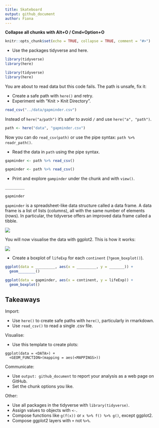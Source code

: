 ```yaml
---
title: Skateboard
output: github_document
author: Fiona
---
```


**Collapse all chunks with Alt+O / Cmd+Option+O**



```r
knitr::opts_chunk$set(echo = TRUE, collapse = TRUE, comment = "#>")
```



* Use the packages tidyverse and here.

```r
library(tidyverse)
library(here)
```

```r
library(tidyverse)
library(here)
```

You are about to read data but this code fails. The path is unsafe,  fix it:

* Create a safe path with `here()` and retry.
* Experiment with "Knit > Knit Directory".

```r
read_csv("../data/gapminder.csv")
```



Instead of `here("a/path")` it's safer to avoid `/` and use `here("a", "path")`.

```r
path <- here("data", "gapminder.csv")
```



Now you can do `read_csv(path)` or use the pipe syntax: `path %>% readr_path()`.

* Read the data in `path` using the pipe syntax.

```r
gapminder <- path %>% read_csv()
```

```r
gapminder <- path %>% read_csv()
```



* Print and explore `gampinder` under the chunk and with `view()`.

```r
_________
```

```r
gapminder
```



`gapminder` is a spreadsheet-like data structure called a data frame. A data frame is a list of lists (columns), all with the same number of elements (rows). In particular, the tidyverse offers an improved data frame called a tibble.

![](http://i.imgur.com/zKA3A2g.png)



You will now visualise the data with ggplot2. This is how it works:

![](http://i.imgur.com/T77FopE.png)



* Create a boxplot of `lifeExp` for each `continent` (`?geom_boxplot()`).

```r
ggplot(data = _________, aes(x = _________, y = _______)) +
  geom________()
```

```r
ggplot(data = gapminder, aes(x = continent, y = lifeExp)) +
  geom_boxplot()
```



## Takeaways

Import:

* Use `here()` to create safe paths with `here()`, particularly in rmarkdown.
* Use `read_csv()` to read a single .csv file.

Visualise:

* Use this template to create plots:

```
ggplot(data = <DATA>) +
  <GEOM_FUNCTION>(mapping = aes(<MAPPINGS>))
```

Communicate: 

* Use `output: github_document` to report your analysis as a web page on GitHub.
* Set the chunk options you like.

Other:

* Use all packages in the tidyverse with `library(tidyverse)`.
* Assign values to objects with `<-`.
* Compose functions like `g(f(x))` or `x %>% f() %>% g()`, except ggplot2.
* Compose ggplot2 layers with `+` not `%>%`.
